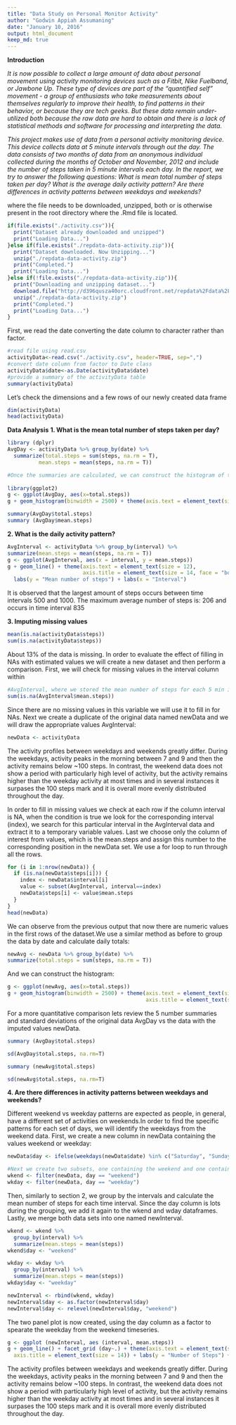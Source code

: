 ```yaml
---
title: "Data Study on Personal Monitor Activity"
author: "Godwin Appiah Assumaning"
date: "January 10, 2016"
output: html_document
keep_md: true
---
```

**Introduction**

*It is now possible to collect a large amount of data about personal movement using activity monitoring devices such as a Fitbit, Nike Fuelband, or Jawbone Up. These type of devices are part of the "quantified self" movement - a group of enthusiasts who take measurements about themselves regularly to improve their health, to find patterns in their behavior, or because they are tech geeks. But these data remain under-utilized both because the raw data are hard to obtain and there is a lack of statistical methods and software for processing and interpreting the data.*

*This project makes use of data from a personal activity monitoring device. This device collects data at 5 minute intervals through out the day. The data consists of two months of data from an anonymous individual collected during the months of October and November, 2012 and include the number of steps taken in 5 minute intervals each day. In the report, we try to answer the following questions:
    What is mean total number of steps taken per day?
    What is the average daily activity pattern?
    Are there differences in activity patterns between weekdays and weekends?*

where the file needs to be downloaded, unzipped, both or is otherwise present in the root directory where the .Rmd file is located. 
```r
if(file.exists("./activity.csv")){
  print("Dataset already downloaded and unzipped")
  print("Loading Data...")
}else if(file.exists("./repdata-data-activity.zip")){
  print("Dataset downloaded. Now Unzipping...")
  unzip("./repdata-data-activity.zip")
  print("Completed.")
  print("Loading Data...")
}else if(!file.exists("./repdata-data-activity.zip")){
  print("Downloading and unzipping dataset...")
  download.file("http://d396qusza40orc.cloudfront.net/repdata%2Fdata%2Factivity.zip","./repdata-data-activity.zip")
  unzip("./repdata-data-activity.zip")
  print("Completed.")
  print("Loading Data...")
}

```
First, we read the date converting the date column to character rather than factor.
```r
#read file using read.csv
activityData<-read.csv("./activity.csv", header=TRUE, sep=",")
#convert date column from factor to Date class
activityData$date<-as.Date(activityData$date)
#provide a summary of the activityData table
summary(activityData)
```
Let's check the dimensions and a few rows of our newly created data frame
```r
dim(activityData)
head(activityData)
```
**Data Analysis**
**1. What is the mean total number of steps taken per day?**
```r
library (dplyr)
AvgDay <- activityData %>% group_by(date) %>%
  summarize(total.steps = sum(steps, na.rm = T),
          mean.steps = mean(steps, na.rm = T))

#Once the summaries are calculated, we can construct the histogram of the total steps:
  
library(ggplot2)
g <- ggplot(AvgDay, aes(x=total.steps))
g + geom_histogram(binwidth = 2500) + theme(axis.text = element_text(size = 12),axis.title = element_text(size = 14)) + labs(y = "Frequency") + labs(x = "Total steps/day")

summary(AvgDay$total.steps)
summary (AvgDay$mean.steps)
```
**2. What is the daily activity pattern?**
```r
AvgInterval <- activityData %>% group_by(interval) %>%
summarize(mean.steps = mean(steps, na.rm = T))
g <- ggplot(AvgInterval, aes(x = interval, y = mean.steps))
g + geom_line() + theme(axis.text = element_text(size = 12), 
                        axis.title = element_text(size = 14, face = "bold")) + 
  labs(y = "Mean number of steps") + labs(x = "Interval")
```
It is observed that the largest amount of steps occurs between time intervals 500 and 1000. The maximum average number of steps is: 206 and occurs in time interval 835

**3. Imputing missing values**
```r
mean(is.na(activityData$steps))
sum(is.na(activityData$steps))
```
About 13% of the data is missing. In order to evaluate the effect of filling in NAs with estimated values we will create a new dataset and then perform a comparison.
First, we will check for missing values in the interval column within 
```r
#AvgInterval, where we stored the mean number of steps for each 5 min interval:
sum(is.na(AvgInterval$mean.steps))
```
Since there are no missing values in this variable we will use it to fill in for NAs. Next we create a duplicate of the original data named newData and we will draw the appropriate values AvgInterval:
```r
newData <- activityData
```
The activity profiles between weekdays and weekends greatly differ. During the weekdays, activity peaks in the morning between 7 and 9 and then the activity remains below ~100 steps. In contrast, the weekend data does not show a period with particularly high level of activity, but the activity remains higher than the weekday activity at most times and in several instances it surpases the 100 steps mark and it is overall more evenly distributed throughout the day.

In order to fill in missing values we check at each row if the column interval is NA, when the condition is true we look for the corresponding interval (index), we search for this particular interval in the AvgInterval data and extract it to a temporary variable values. Last we choose only the column of interest from values, which is the mean.steps and assign this number to the corresponding position in the newData set. We use a for loop to run through all the rows. 

```r
for (i in 1:nrow(newData)) {
  if (is.na(newData$steps[i])) {
    index <- newData$interval[i]
    value <- subset(AvgInterval, interval==index)
    newData$steps[i] <- value$mean.steps
  }
}
head(newData)
```
We can observe from the previous output that now there are numeric values in the first rows of the dataset.We use a similar method as before to group the data by date and calculate daily totals:
```r
newAvg <- newData %>% group_by(date) %>%
summarize(total.steps = sum(steps, na.rm = T))
```
And we can construct the histogram:
```r
g <- ggplot(newAvg, aes(x=total.steps))
g + geom_histogram(binwidth = 2500) + theme(axis.text = element_text(size = 12),
                                            axis.title = element_text(size = 14)) + labs(y = "Frequency") + labs(x = "Total steps/day")
```

For a more quantitative comparison lets review the 5 number summaries and standard deviations of the original data AvgDay vs the data with the imputed values newData.

```r
summary (AvgDay$total.steps)

sd(AvgDay$total.steps, na.rm=T)

summary (newAvg$total.steps)

sd(newAvg$total.steps, na.rm=T)
```
**4. Are there differences in activity patterns between weekdays and weekends?**

Different weekend vs weekday patterns are expected as people, in general, have a different set of activities on weekends.In order to find the specific patterns for each set of days, we will identify the weekdays from the weekend data. First, we create a new column in newData containing the values weekend or weekday:

```r
newData$day <- ifelse(weekdays(newData$date) %in% c("Saturday", "Sunday"), "weekend", "weekday")

#Next we create two subsets, one containing the weekend and one containing the weekday data:
wkend <- filter(newData, day == "weekend")
wkday <- filter(newData, day == "weekday")
```
Then, similarly to section 2, we group by the intervals and calculate the mean number of steps for each time interval. Since the day column is lots during the grouping, we add it again to the wkend and wday dataframes. Lastly, we merge both data sets into one named newInterval.

```r
wkend <- wkend %>%
  group_by(interval) %>%
  summarize(mean.steps = mean(steps)) 
wkend$day <- "weekend"

wkday <- wkday %>%
  group_by(interval) %>%
  summarize(mean.steps = mean(steps)) 
wkday$day <- "weekday"

newInterval <- rbind(wkend, wkday)
newInterval$day <- as.factor(newInterval$day)
newInterval$day <- relevel(newInterval$day, "weekend")
```

The two panel plot is now created, using the day column as a factor to spearate the weekday from the weekend timeseries.
```r
g <- ggplot (newInterval, aes (interval, mean.steps))
g + geom_line() + facet_grid (day~.) + theme(axis.text = element_text(size = 12), 
  axis.title = element_text(size = 14)) + labs(y = "Number of Steps") + labs(x = "Interval")
```

The activity profiles between weekdays and weekends greatly differ. During the weekdays, activity peaks in the morning between 7 and 9 and then the activity remains below ~100 steps. In contrast, the weekend data does not show a period with particularly high level of activity, but the activity remains higher than the weekday activity at most times and in several instances it surpases the 100 steps mark and it is overall more evenly distributed throughout the day. 
